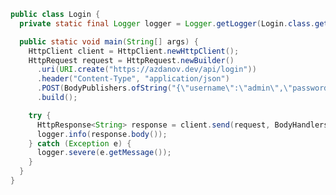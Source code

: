 ```java
public class Login {
  private static final Logger logger = Logger.getLogger(Login.class.getName());

  public static void main(String[] args) {
    HttpClient client = HttpClient.newHttpClient();
    HttpRequest request = HttpRequest.newBuilder()
      .uri(URI.create("https://azdanov.dev/api/login"))
      .header("Content-Type", "application/json")
      .POST(BodyPublishers.ofString("{\"username\":\"admin\",\"password\":\"secret\"}", StandardCharsets.UTF_8))
      .build();

    try {
      HttpResponse<String> response = client.send(request, BodyHandlers.ofString());
      logger.info(response.body());
    } catch (Exception e) {
      logger.severe(e.getMessage());
    }
  }
}
```
